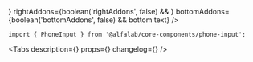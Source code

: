 


<Meta
    title='Компоненты/PhoneInput'
    component={PhoneInput}
/>


<!-- Canvas -->

<Story name='PhoneInput'>
    <PhoneInput
        block={boolean('block', false)}
        size={select('size', ['s', 'm', 'l', 'xl'], 's')}
        error={text('error', '')}
        hint={text('hint', '')}
        label={text('label', '')}
        value={text('value', '')}
        clearableCountryCode={boolean('clearableCountryCode', true)}
        leftAddons={boolean('leftAddons', false) && <Icon />}
        rightAddons={boolean('rightAddons', false) && <Icon />}
        bottomAddons={boolean('bottomAddons', false) && <span>bottom text</span>}
    />
</Story>


<!-- Docs -->

<ComponentHeader
    name='PhoneInput'
    version={version}
    package='@alfalab/core-components/phone-input'
    stage={2}
/>

```tsx
import { PhoneInput } from '@alfalab/core-components/phone-input';
```


<Tabs
    description={<Description />}
    props={<Props of={PhoneInput} />}
    changelog={<Changelog />}
/>

